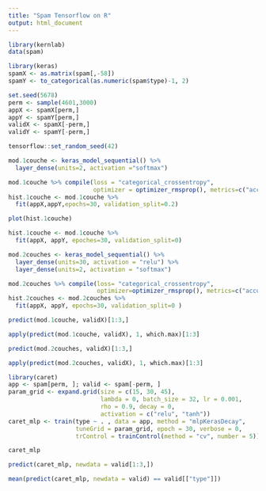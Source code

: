 ```yaml
---
title: "Spam Tensorflow on R"
output: html_document
---
```


```r
library(kernlab)
data(spam)
```

```r
library(keras)
spamX <- as.matrix(spam[,-58])
spamY <- to_categorical(as.numeric(spam$type)-1, 2)
```

```r
set.seed(5678)
perm <- sample(4601,3000)
appX <- spamX[perm,]
appY <- spamY[perm,]
validX <- spamX[-perm,]
validY <- spamY[-perm,]
```

```r
tensorflow::set_random_seed(42)

mod.1couche <- keras_model_sequential() %>%
  layer_dense(units=2, activation ="softmax")
```

```r
mod.1couche %>% compile(loss = "categorical_crossentropy",
                        optimizer = optimizer_rmsprop(), metrics=c("accuracy"))
hist.1couche <- mod.1couche %>%
  fit(appX,appY,epochs=30, validation_split=0.2)

```


```r
plot(hist.1couche)
```
```r

hist.1couche <- mod.1couche %>%
  fit(appX, appY, epoches=30, validation_split=0)

```
```r
mod.2couches <- keras_model_sequential() %>%
  layer_dense(units=30, activation = "relu") %>%
  layer_dense(units=2, activation = "softmax")
```

```r
mod.2couches %>% compile(loss= "categorical_crossentropy",
                         optimizer=optimizer_rmsprop(), metrics=c("accuracy"))
hist.2couches <- mod.2couches %>%
  fit(appX, appY, epochs=30, validation_split=0 )
```
```r
predict(mod.1couche, validX)[1:3,]
```

```r
apply(predict(mod.1couche, validX), 1, which.max)[1:3]
```
```r
predict(mod.2couches, validX)[1:3,]
```

```r
apply(predict(mod.2couches, validX), 1, which.max)[1:3]
```
```r
library(caret)
app <- spam[perm, ]; valid <- spam[-perm, ]
param_grid <- expand.grid(size = c(15, 30, 45),
                          lambda = 0, batch_size = 32, lr = 0.001, 
                          rho = 0.9, decay = 0,
                          activation = c("relu", "tanh"))
caret_mlp <- train(type ~ . , data = app, method = "mlpKerasDecay",
                   tuneGrid = param_grid, epoch = 30, verbose = 0,
                   trControl = trainControl(method = "cv", number = 5))
```
```r
caret_mlp
```
```r
predict(caret_mlp, newdata = valid[1:3,])
```
```r
mean(predict(caret_mlp, newdata = valid) == valid[["type"]])
```

